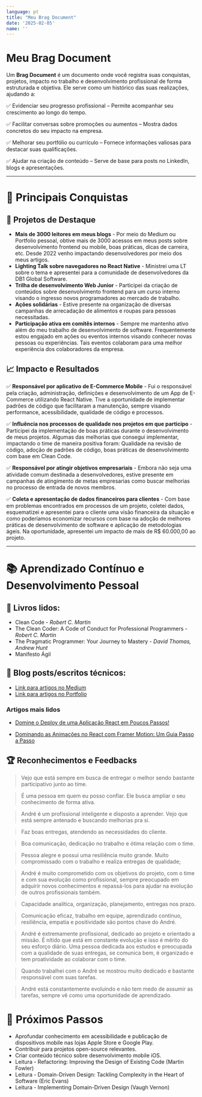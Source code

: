 ```yaml
---
language: pt
title: "Meu Brag Document"
date: '2025-02-05'
name: ''
---
```


# Meu Brag Document
Um **Brag Document** é um documento onde você registra suas conquistas, projetos, impacto no trabalho e desenvolvimento profissional de forma estruturada e objetiva. Ele serve como um histórico das suas realizações, ajudando a:

✅ Evidenciar seu progresso profissional – Permite acompanhar seu crescimento ao longo do tempo.

✅ Facilitar conversas sobre promoções ou aumentos – Mostra dados concretos do seu impacto na empresa.

✅ Melhorar seu portfólio ou currículo – Fornece informações valiosas para destacar suas qualificações.

✅ Ajudar na criação de conteúdo – Serve de base para posts no LinkedIn, blogs e apresentações.

--- 

# 🚀 Principais Conquistas
## 🔹 Projetos de Destaque
- **Mais de 3000 leitores em meus blogs** - Por meio do Medium ou Portfolio pessoal, obtive mais de 3000 acessos em meus posts sobre desenvolvimento frontend ou mobile, boas práticas, dicas de carreira, etc. Desde 2022 venho impactando desenvolvedores por meio dos meus artigos.
- **Lighting Talk sobre navegadores no React Native** - Ministrei uma LT sobre o tema e apresentei para a comunidade de desenvolvedores da DB1 Global Software.
- **Trilha de desenvolvimento Web Junior** - Participei da criação de conteúdos sobre desenvolvimento frontend para um curso interno visando o ingresso novos programadores ao mercado de trabalho.
- **Ações solidárias** - Estive presente na organização de diversas campanhas de arrecadação de alimentos e roupas para pessoas necessitadas.
- **Participação ativa em comitês internos** - Sempre me mantenho ativo além do meu trabalho de desenvolvimento de software. Frequentemente estou engajado em ações ou eventos internos visando conhecer novas pessoas ou experiências. Tais eventos colaboram para uma melhor experiência dos colaboradores da empresa.



## 📈 Impacto e Resultados
✅ **Responsável por aplicativo de E-Commerce Mobile** - Fui o responsável pela criação, administração, definições e desenvolvimento de um App de E-Commerce utilizando React Native. Tive a oportunidade de implementar padrões de código que facilitaram a manutenção, sempre visando performance, acessibilidade, qualidade de código e processos.

✅ **Influência nos processos de qualidade nos projetos em que participo** - Participei da implementação de boas práticas durante o desenvolvimento de meus projetos. Algumas das melhorias que consegui implementar, impactando o time de maneira positiva foram: Qualidade na revisão de código, adoção de padrões de código, boas práticas de desenvolvimento com base em Clean Code.

✅ **Responsável por atingir objetivos empresariais** - Embora não seja uma atividade comum destinada a desenvolvedores, estive presente em campanhas de atingimento de metas empresarias como buscar melhorias no processo de entrada de novos membros.

✅ **Coleta e apresentação de dados financeiros para clientes** - Com base em problemas encontrados em processos de um projeto, coletei dados, esquematizei e apresentei para o cliente uma visão financeira da situação e como poderíamos economizar recursos com base na adoção de melhores práticas de desenvolvimento de software e aplicação de metodologias ágeis. Na oportunidade, apresentei um impacto de mais de R$ 60.000,00 ao projeto.

--- 

# 📚 Aprendizado Contínuo e Desenvolvimento Pessoal
## 📖 Livros lidos: 
- Clean Code - *Robert C. Martin*
- The Clean Coder: A Code of Conduct for Professional Programmers - *Robert C. Martin*
- The Pragmatic Programmer: Your Journey to Mastery - *David Thomas, Andrew Hunt*
- Manifesto Ágil

## 📝 Blog posts/escritos técnicos: 
- <a href="https://medium.com/@andreluizhillerv" target="_blank">Link para artigos no Medium</a>
- <a href="https://andreluizv.dev.br/blog/latest" target="_blank">Link para artigos no Portfolio</a>

### Artigos mais lidos
- [Domine o Deploy de uma Aplicação React em Poucos Passos!](https://andreluizv.dev.br/blog/react-app-deploy)

- [Dominando as Animações no React com Framer Motion: Um Guia Passo a Passo](https://andreluizv.dev.br/blog/animations-in-react-with-framer-motion)

## 🏆 Reconhecimentos e Feedbacks
> Vejo que está sempre em busca de entregar o melhor sendo bastante participativo junto ao time.

> É uma pessoa em quem eu posso confiar. Ele busca ampliar o seu conhecimento de forma ativa.

> André é um profissional inteligente e disposto a aprender. Vejo que está sempre antenado e buscando melhorias pra si.

> Faz boas entregas, atendendo as necessidades do cliente.

> Boa comunicação, dedicação no trabalho e ótima relação com o time.

> Pessoa alegre e possui uma resiliência muito grande. Muito compromissado com o trabalho e realiza entregas de qualidade;

> André é muito comprometido com os objetivos do projeto, com o time e com sua evolução como profissional, sempre preocupado em adquirir novos conhecimentos e repassá-los para ajudar na evolução de outros profissionais também.

> Capacidade analítica, organização, planejamento, entregas nos prazo.

> Comunicação eficaz, trabalho em equipe, aprendizado contínuo, resiliência, empatia e positividade são pontos chave do André.

> André é extremamente profissional, dedicado ao projeto e orientado a missão. É nítido que está em constante evolução e isso é mérito do seu esforço diário. Uma pessoa dedicada aos estudos e preocupada com a qualidade de suas entregas, se comunica bem, é organizado e tem proatividade ao colaborar com o time.

> Quando trabalhei com o André se mostrou muito dedicado e bastante responsável com suas tarefas.

> André está constantemente evoluindo e não tem medo de assumir as tarefas, sempre vê como uma oportunidade de aprendizado.

# 🎯 Próximos Passos
- Aprofundar conhecimento em acessibilidade e publicação de dispositivos mobile nas lojas Apple Store e Google Play.
- Contribuir para projetos open-source relevantes.
- Criar conteúdo técnico sobre desenvolvimento mobile iOS.
- Leitura - Refactoring: Improving the Design of Existing Code (Martin Fowler)
- Leitura - Domain-Driven Design: Tackling Complexity in the Heart of Software (Eric Evans)
- Leitura - Implementing Domain-Driven Design (Vaugh Vernon)